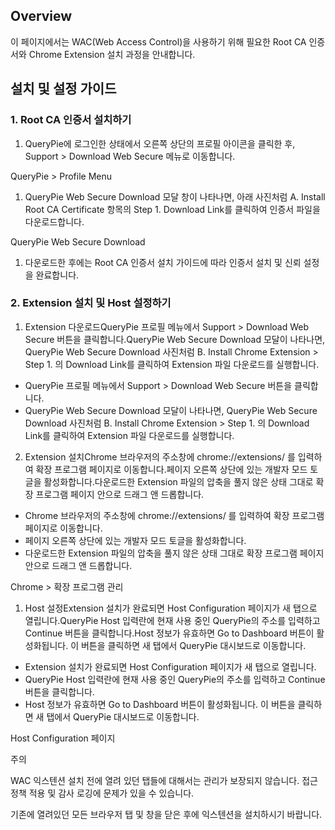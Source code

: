 ## Overview
이 페이지에서는 WAC(Web Access Control)을 사용하기 위해 필요한 Root CA 인증서와 Chrome Extension 설치 과정을 안내합니다.

## 설치 및 설정 가이드
### 1. Root CA 인증서 설치하기
1. QueryPie에 로그인한 상태에서 오른쪽 상단의 프로필 아이콘을 클릭한 후, Support > Download Web Secure 메뉴로 이동합니다.

QueryPie > Profile Menu

1. QueryPie Web Secure Download 모달 창이 나타나면, 아래 사진처럼 A. Install Root CA Certificate 항목의 Step 1. Download Link를 클릭하여 인증서 파일을 다운로드합니다.

QueryPie Web Secure Download

1. 다운로드한 후에는 Root CA 인증서 설치 가이드에 따라 인증서 설치 및 신뢰 설정을 완료합니다.

### 2. Extension 설치 및 Host 설정하기
1. Extension 다운로드QueryPie 프로필 메뉴에서 Support > Download Web Secure 버튼을 클릭합니다.QueryPie Web Secure Download 모달이 나타나면, QueryPie Web Secure Download 사진처럼 B. Install Chrome Extension > Step 1. 의 Download Link를 클릭하여 Extension 파일 다운로드를 실행합니다.
  * QueryPie 프로필 메뉴에서 Support > Download Web Secure 버튼을 클릭합니다.
  * QueryPie Web Secure Download 모달이 나타나면, QueryPie Web Secure Download 사진처럼 B. Install Chrome Extension > Step 1. 의 Download Link를 클릭하여 Extension 파일 다운로드를 실행합니다.
2. Extension 설치Chrome 브라우저의 주소창에 chrome://extensions/ 를 입력하여 확장 프로그램 페이지로 이동합니다.페이지 오른쪽 상단에 있는 개발자 모드 토글을 활성화합니다.다운로드한 Extension 파일의 압축을 풀지 않은 상태 그대로 확장 프로그램 페이지 안으로 드래그 앤 드롭합니다.
  * Chrome 브라우저의 주소창에 chrome://extensions/ 를 입력하여 확장 프로그램 페이지로 이동합니다.
  * 페이지 오른쪽 상단에 있는 개발자 모드 토글을 활성화합니다.
  * 다운로드한 Extension 파일의 압축을 풀지 않은 상태 그대로 확장 프로그램 페이지 안으로 드래그 앤 드롭합니다.

Chrome > 확장 프로그램 관리

1. Host 설정Extension 설치가 완료되면 Host Configuration 페이지가 새 탭으로 열립니다.QueryPie Host 입력란에 현재 사용 중인 QueryPie의 주소를 입력하고 Continue 버튼을 클릭합니다.Host 정보가 유효하면 Go to Dashboard 버튼이 활성화됩니다. 이 버튼을 클릭하면 새 탭에서 QueryPie 대시보드로 이동합니다.
  * Extension 설치가 완료되면 Host Configuration 페이지가 새 탭으로 열립니다.
  * QueryPie Host 입력란에 현재 사용 중인 QueryPie의 주소를 입력하고 Continue 버튼을 클릭합니다.
  * Host 정보가 유효하면 Go to Dashboard 버튼이 활성화됩니다. 이 버튼을 클릭하면 새 탭에서 QueryPie 대시보드로 이동합니다.

Host Configuration 페이지

주의

WAC 익스텐션 설치 전에 열려 있던 탭들에 대해서는 관리가 보장되지 않습니다. 접근 정책 적용 및 감사 로깅에 문제가 있을 수 있습니다.

기존에 열려있던 모든 브라우저 탭 및 창을 닫은 후에 익스텐션을 설치하시기 바랍니다.
